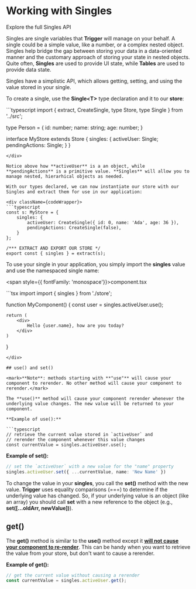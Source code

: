
# Working with Singles

<Link to="/api#singles">Explore the full Singles API</Link>

Singles are single variables that **Trigger** will manage on your behalf. A single could be a simple value, like a number, or a complex nested object. Singles help bridge the gap between
storing your data in a data-oriented manner and the customary approach of storing your state in nested objects. Quite often, **Singles** are used to provide UI state, while **Tables** are used
to provide data state.

Singles have a simplistic API, which allows getting, setting, and using the value stored in your single.

To create a single, use the **Single\<T\>** type declaration and it to our **store**:

<div className={codeWrapper}>
```typescript
import { extract, CreateSingle, type Store, type Single } from '../src';

type Person = {
    id: number;
    name: string;
    age: number;
}

interface MyStore extends Store {
    singles: {
        activeUser: Single<Person>;
        pendingActions: Single<boolean>;
    }
}
```
</div>

Notice above how **activeUser** is a an object, while **pendingActions** is a primitive value. **Singles** will allow you to manage nested, hierarhical objects as needed.

With our types declared, we can now instantiate our store with our Singles and extract them for use in our application:

<div className={codeWrapper}>
```typescript
const s: MyStore = {
    singles: {
        activeUser: CreateSingle({ id: 0, name: 'Ada', age: 36 }),
        pendingActions: CreateSingle(false),
    }
};

/*** EXTRACT AND EXPORT OUR STORE */
export const { singles } = extract(s);
```
</div>

To use your single in your application, you simply import the **singles** value and use the namespaced single name:

<span style={{ fontFamily: 'monospace'}}>component.tsx</span>

<div className={codeWrapper}>
```tsx
import import { singles } from './store';

function MyComponent() {
    const user = singles.activeUser.use();

    return (
        <div>
            Hello {user.name}, how are you today?
        </div>
    )
}
```
</div>

## use() and set()

<mark>**Note**: methods starting with **"use"** will cause your component to rerender. No other method will cause your component to rerender.</mark>

The **use()** method will cause your component rerender whenever the underlying value changes. The new value will be returned to your component.

**Example of use():**

```typescript
// retrieve the current value stored in `activeUser` and
// rerender the component whenever this value changes
const currentValue = singles.activeUser.use();
```

**Example of set():**

```typescript
// set the `activeUser` with a new value for the "name" property
singles.activeUser.set({ ...currentValue, name: 'New Name' })
```

To change the value in your **singles**, you call the **set()** method with the new value. **Trigger** uses equality comparisons (===) to determine if the underlying value has changed. So, if your underlying value is an
object (like an array) you should call **set** with a new reference to the object (e.g., **set([...oldArr, newValue])**).

## get()

The **get()** method is similar to the **use()** method except it <u>**will not cause your component to re-render**</u>. This can be handy when you want to retrieve the value from your store, but don't want to cause a rerender.

**Example of get():**

```typescript
// get the current value without causing a rerender
const currentValue = singles.activeUser.get();
```